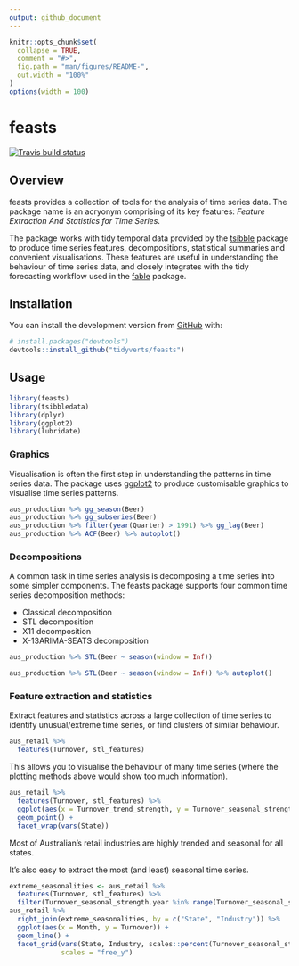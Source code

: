 ```yaml
---
output: github_document
---
```


<!-- README.md is generated from README.Rmd. Please edit that file -->

```r
knitr::opts_chunk$set(
  collapse = TRUE,
  comment = "#>",
  fig.path = "man/figures/README-",
  out.width = "100%"
)
options(width = 100)
```
# feasts
[![Travis build status](https://travis-ci.org/tidyverts/feasts.svg?branch=master)](https://travis-ci.org/tidyverts/feasts)

## Overview

feasts provides a collection of tools for the analysis of time series data. The package name is an acryonym comprising of its key features: *Feature Extraction And Statistics for Time Series*.

The package works with tidy temporal data provided by the [tsibble](https://github.com/tidyverts/tsibble) package to produce time series features, decompositions, statistical summaries and convenient visualisations. These features are useful in understanding the behaviour of time series data, and closely integrates with the tidy forecasting workflow used in the [fable](https://github.com/tidyverts/fable) package.

## Installation

You can install the development version from [GitHub](https://github.com/) with:

``` r
# install.packages("devtools")
devtools::install_github("tidyverts/feasts")
```

## Usage

```r
library(feasts)
library(tsibbledata)
library(dplyr)
library(ggplot2)
library(lubridate)
```

### Graphics

Visualisation is often the first step in understanding the patterns in time series data. The package uses [ggplot2](https://github.com/tidyverse/ggplot2) to produce customisable graphics to visualise time series patterns.

```r
aus_production %>% gg_season(Beer)
aus_production %>% gg_subseries(Beer)
aus_production %>% filter(year(Quarter) > 1991) %>% gg_lag(Beer)
aus_production %>% ACF(Beer) %>% autoplot()
```

### Decompositions

A common task in time series analysis is decomposing a time series into some simpler components. The feasts package supports four common time series decomposition methods:

* Classical decomposition
* STL decomposition
* X11 decomposition
* X-13ARIMA-SEATS decomposition

```r
aus_production %>% STL(Beer ~ season(window = Inf))
```
```r
aus_production %>% STL(Beer ~ season(window = Inf)) %>% autoplot()
```

### Feature extraction and statistics

Extract features and statistics across a large collection of time series to identify unusual/extreme time series, or find clusters of similar behaviour.

```r
aus_retail %>% 
  features(Turnover, stl_features)
```

This allows you to visualise the behaviour of many time series (where the plotting methods above would show too much information).

```r
aus_retail %>% 
  features(Turnover, stl_features) %>% 
  ggplot(aes(x = Turnover_trend_strength, y = Turnover_seasonal_strength.year)) +
  geom_point() + 
  facet_wrap(vars(State))
```

Most of Australian's retail industries are highly trended and seasonal for all states.

It's also easy to extract the most (and least) seasonal time series.

```r
extreme_seasonalities <- aus_retail %>% 
  features(Turnover, stl_features) %>% 
  filter(Turnover_seasonal_strength.year %in% range(Turnover_seasonal_strength.year))
aus_retail %>% 
  right_join(extreme_seasonalities, by = c("State", "Industry")) %>% 
  ggplot(aes(x = Month, y = Turnover)) + 
  geom_line() + 
  facet_grid(vars(State, Industry, scales::percent(Turnover_seasonal_strength.year)), 
             scales = "free_y")
```

